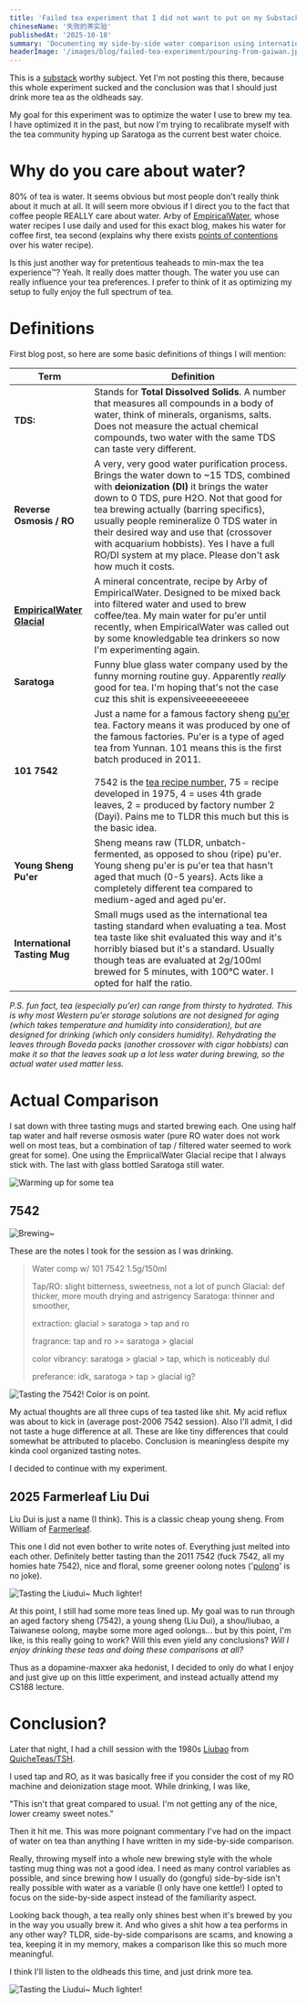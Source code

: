 ```yaml
---
title: 'Failed tea experiment that I did not want to put on my Substack'
chineseName: '失败的茶实验'
publishedAt: '2025-10-18'
summary: 'Documenting my side-by-side water comparison using international standard tasting mugs and brewing parameters, and why that failed horribly.'
headerImage: '/images/blog/failed-tea-experiment/pouring-from-gaiwan.jpg'
---
```


This is a [substack](https://erdaifuu.substack.com/) worthy subject. Yet I'm not posting this there, because this whole experiment sucked and the conclusion was that I should just drink more tea as the oldheads say.

My goal for this experiment was to optimize the water I use to brew my tea. I have optimized it in the past, but now I'm trying to recalibrate myself with the tea community hyping up Saratoga as the current best water choice.

# Why do you care about water?

80% of tea is water. It seems obvious but most people don't really think about it much at all. It will seem more obvious if I direct you to the fact that coffee people REALLY care about water. Arby of [EmpiricalWater](https://empiricalwater.com/), whose water recipes I use daily and used for this exact blog, makes his water for coffee first, tea second (explains why there exists [points of contentions](https://arc.net/l/quote/igxgzvgs) over his water recipe).

Is this just another way for pretentious teaheads to min-max the tea experience™? Yeah. It really does matter though. The water you use can really influence your tea preferences. I prefer to think of it as optimizing my setup to fully enjoy the full spectrum of tea. 

# Definitions 

First blog post, so here are some basic definitions of things I will mention:

| Term | Definition|
| ----------- | ----------- |
| **TDS:** | Stands for **Total Dissolved Solids**. A number that measures all compounds in a body of water, think of minerals, organisms, salts. Does not measure the actual chemical compounds, two water with the same TDS can taste very different. |
| **Reverse Osmosis / RO** | A very, very good water purification process. Brings the water down to ~15 TDS, combined with **deionization (DI)** it brings the water down to 0 TDS, pure H2O. Not that good for tea brewing actually (barring specifics), usually people remineralize 0 TDS water in their desired way and use that (crossover with acquarium hobbists). Yes I have a full RO/DI system at my place. Please don't ask how much it costs. |
| **[EmpiricalWater Glacial](https://empiricalwater.com/products/glacial-concentrate-set)** | A mineral concentrate, recipe by Arby of EmpiricalWater. Designed to be mixed back into filtered water and used to brew coffee/tea. My main water for pu'er until recently, when EmpiricalWater was called out by some knowledgable tea drinkers so now I'm experimenting again. | 
| **Saratoga** | Funny blue glass water company used by the funny morning routine guy. Apparently *really* good for tea. I'm hoping that's not the case cuz this shit is expensiveeeeeeeeee |
| **101 7542** | Just a name for a famous factory sheng [pu'er](https://babelcarp.org/babelcarp/babelcarp.cgi?phrase=pu%27er&define=1) tea. Factory means it was produced by one of the famous factories. Pu'er is a type of aged tea from Yunnan. 101 means this is the first batch produced in 2011. <br /><br /> 7542 is the [tea recipe number](https://teadb.org/reading-drinking-numbers/), 75 = recipe developed in 1975, 4 = uses 4th grade leaves, 2 = produced by factory number 2 (Dayi). Pains me to TLDR this much but this is the basic idea.|
| **Young Sheng Pu'er** | Sheng means raw (TLDR, unbatch-fermented, as opposed to shou (ripe) pu'er. Young sheng pu'er is pu'er tea that hasn't aged that much (0-5 years). Acts like a completely different tea compared to medium-aged and aged pu'er.|
| **International Tasting Mug** | Small mugs used as the international tea tasting standard when evaluating a tea. Most tea taste like shit evaluated this way and it's horribly biased but it's a standard. Usually though teas are evaluated at 2g/100ml brewed for 5 minutes, with 100℃  water. I opted for half the ratio. |

*P.S. fun fact, tea (especially pu'er) can range from thirsty to hydrated. This is why most Western pu'er storage solutions are not designed for aging (which takes temperature and humidity into consideration), but are designed for drinking (which only considers humidity). Rehydrating the leaves through Boveda packs (another crossover with cigar hobbists) can make it so that the leaves soak up a lot less water during brewing, so the actual water used matter less.*

# Actual Comparison

I sat down with three tasting mugs and started brewing each. One using half tap water and half reverse osmosis water (pure RO water does not work well on most teas, but a combination of tap / filtered water seemed to work great for some). One using the EmpriicalWater Glacial recipe that I always stick with. The last with glass bottled Saratoga still water.

![Warming up for some tea](/images/blog/failed-tea-experiment/tasting-empty.jpg)


## 7542

![Brewing~](/images/blog/failed-tea-experiment/tasting-pour.jpg)

These are the notes I took for the session as I was drinking.

> Water comp w/ 101 7542
> 1.5g/150ml
> 
> Tap/RO: slight bitterness, sweetness, not a lot of punch
> Glacial: def thicker, more mouth drying and astrigency
> Saratoga: thinner and smoother, 
> 
> extraction: glacial > saratoga > tap and ro
> 
> fragrance: tap and ro >= saratoga > glacial
> 
> color vibrancy: saratoga > glacial > tap, which is noticeably dul
> 
> preferance: idk, saratoga > tap > glacial ig?

![Tasting the 7542! Color is on point.](/images/blog/failed-tea-experiment/tasting-7542.jpg)

My actual thoughts are all three cups of tea tasted like shit. My acid reflux was about to kick in (average post-2006 7542 session). Also I'll admit, I did not taste a huge difference at all. These are like tiny differences that could somewhat be attributed to placebo. Conclusion is meaningless despite my kinda cool organized tasting notes.

I decided to continue with my experiment.

## 2025 Farmerleaf Liu Dui

Liu Dui is just a name (I think). This is a classic cheap young sheng. From William of [Farmerleaf](https://farmerleaf.com/). 

This one I did not even bother to write notes of. Everything just melted into each other. Definitely better tasting than the 2011 7542 (fuck 7542, all my homies hate 7542), nice and floral, some greener oolong notes ('[pulong](https://marshaln.com/2025/06/green-tea-pu/)' is no joke).

![Tasting the Liudui~ Much lighter!](/images/blog/failed-tea-experiment/tasting-liudui.jpg)

At this point, I still had some more teas lined up. My goal was to run through an aged factory sheng (7542), a young sheng (Liu Dui), a shou/liubao, a Taiwanese oolong, maybe some more aged oolongs... but by this point, I'm like, is this really going to work? Will this even yield any conclusions? *Will I enjoy drinking these teas and doing these comparisons at all?* 

Thus as a dopamine-maxxer aka hedonist, I decided to only do what I enjoy and just give up on this little experiment, and instead actually attend my CS188 lecture.

# Conclusion?

Later that night, I had a chill session with the 1980s [Liubao](https://babelcarp.org/babelcarp/babelcarp.cgi?phrase=liubaocha) from [QuicheTeas/TSH](https://quicheteas.com/).

I used tap and RO, as it was basically free if you consider the cost of my RO machine and deionization stage moot. While drinking, I was like, 

"This isn't that great compared to usual. I'm not getting any of the nice, lower creamy sweet notes."

Then it hit me. This was more poignant commentary I've had on the impact of water on tea than anything I have written in my side-by-side comparison. 

Really, throwing myself into a whole new brewing style with the whole tasting mug thing was not a good idea. I need as many control variables as possible, and since brewing how I usually do (gongfu) side-by-side isn't really possible with water as a variable (I only have one kettle!) I opted to focus on the side-by-side aspect instead of the familiarity aspect. 

Looking back though, a tea really only shines best when it's brewed by you in the way you usually brew it. And who gives a shit how a tea performs in any other way? TLDR, side-by-side comparisons are scams, and knowing a tea, keeping it in my memory, makes a comparison like this so much more meaningful.

I think I'll listen to the oldheads this time, and just drink more tea.

![Tasting the Liudui~ Much lighter!](/images/blog/failed-tea-experiment/pouring-from-gaiwan.jpg)
